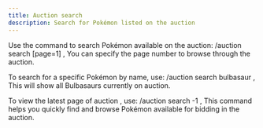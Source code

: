 ```yaml
---
title: Auction search
description: Search for Pokémon listed on the auction
---
```


Use the command to search Pokémon available on the auction:
/auction search [page=1] , 
You can specify the page number to browse through the auction.

To search for a specific Pokémon by name, use:
/auction search bulbasaur , 
This will show all Bulbasaurs currently on auction.

To view the latest page of auction , use:
/auction search -1 , 
This command helps you quickly find and browse Pokémon available for bidding in the auction.